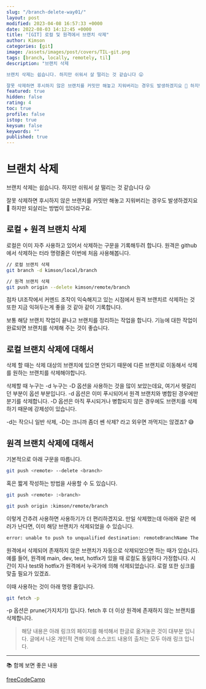 ```yaml
---
slug: "/branch-delete-way01/"
layout: post
modified: 2023-04-08 16:57:33 +0000
date: 2022-08-03 14:12:45 +0000
title: "[GIT] 로컬 및 원격에서 브랜치 삭제"
author: Kimson
categories: [git]
image: /assets/images/post/covers/TIL-git.png
tags: [branch, locally, remotely, til]
description: "브랜치 삭제

브랜치 삭제는 쉽습니다. 하지만 쉬워서 살 떨리는 것 같습니다 😮

잘못 삭제하면 후시하지 않은 브랜치를 커밋만 해놓고 지워버리는 경우도 발생하겠지요 🥲 하지만 되살리는 방법이 있더라구요."
featured: true
hidden: false
rating: 4
toc: true
profile: false
istop: true
keysum: false
keywords: ""
published: true
---
```


# 브랜치 삭제

브랜치 삭제는 쉽습니다. 하지만 쉬워서 살 떨리는 것 같습니다 😮

잘못 삭제하면 후시하지 않은 브랜치를 커밋만 해놓고 지워버리는 경우도 발생하겠지요 🥲 하지만 되살리는 방법이 있더라구요.

## 로컬 + 원격 브랜치 삭제

로컬은 이미 자주 사용하고 있어서 삭제하는 구문을 기록해두려 합니다. 원격은 github에서 삭제하는 터라 명령줄은 이번에 처음 사용해봅니다.

```bash
// 로컬 브랜치 삭제
git branch -d kimson/local/branch

// 원격 브랜치 삭제
git push origin --delete kimson/remote/branch
```

점차 UI조작에서 커멘드 조작이 익숙해지고 있는 시점에서 원격 브랜치르 삭제하는 것 또한 지금 익혀두는게 좋을 것 같아 같이 기록합니다.

보통 해당 브랜치 작업이 끝나고 브랜치를 정리하는 작업을 합니다. 기능에 대한 작업이 완료되면 브랜치를 삭제해 주는 것이 좋습니다.

## 로컬 브랜치 삭제에 대해서

삭제 할 때는 삭제 대상의 브랜치에 있으면 안되기 때문에 다른 브랜치로 이동해서 삭제를 원하는 브랜치를 삭제해야합니다.

삭제할 때 누구는 -d 누구는 -D 옵션을 사용하는 것을 많이 보았는데요, 여기서 헷갈리던 부분이 옵션 부분입니다. -d 옵션은 이미 푸시되어서 원격 브랜치와 병합된 경우에만 분기를 삭제합니다. -D 옵션은 아직 푸시되거나 병합되지 않은 경우에도 브랜치를 삭제하기 때문에 강제성이 있습니다.

-d는 작으니 일반 삭제, -D는 크니까 좀더 쎈 삭제? 라고 외우면 까먹지는 않겠죠? 😅

## 원격 브랜치 삭제에 대해서

기본적으로 아래 구문을 따릅니다.

```bash
git push <remote> --delete <branch>
```

혹은 짧게 작성하는 방법을 사용할 수 도 있습니다.

```bash
git push <remote> :<branch>

git push origin :kimson/remote/branch
```

이렇게 간추려 사용하면 사용하기가 더 편리하겠지요. 만일 삭제했는데 아래와 같은 에러가 난다면, 이미 해당 브랜치가 삭제되었을 수 있습니다.

```bash
error: unable to push to unqualified destination: remoteBranchName The destination refspec neither matches an existing ref on the remote nor begins with refs/, and we are unable to guess a prefix based on the source ref. error: failed to push some refs to 'git@repository_name'
```

원격에서 삭제되어 존재하지 않은 브랜치가 자동으로 삭제되었으면 하는 때가 있습니다. 예를 들어, 원격에 main, dev, test, hotfix가 있을 때 로컬도 동일하다 가정합니다. 시간이 지나 test와 hotfix가 원격에서 누국가에 의해 삭제되었습니다. 로컬 또한 싱크를 맞출 필요가 있겠죠.

이때 사용하는 것이 아래 명령 줄입니다.

```bash
git fetch -p
```

-p 옵션은 prune(가지치기) 입니다. fetch 후 더 이상 원격에 존재하지 않는 브랜치를 삭제합니다.

> 해당 내용은 아래 링크의 페이지를 해석해서 한글로 옮겨놓은 것이 대부분 입니다. 글에서 나온 개인적 견해 외에 소스코드 내용의 출처는 모두 아래 링크 입니다.

---

📚 함께 보면 좋은 내용

[freeCodeCamp](https://www.freecodecamp.org/news/how-to-delete-a-git-branch-both-locally-and-remotely/)
